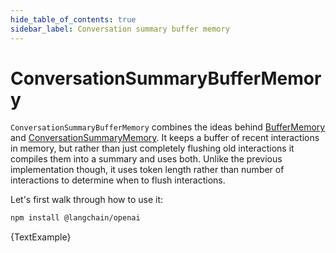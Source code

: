 ```yaml
---
hide_table_of_contents: true
sidebar_label: Conversation summary buffer memory
---
```


# ConversationSummaryBufferMemory

`ConversationSummaryBufferMemory` combines the ideas behind [BufferMemory](/docs/modules/memory/types/buffer) and [ConversationSummaryMemory](/docs/modules/memory/types/summary).
It keeps a buffer of recent interactions in memory, but rather than just completely flushing old interactions it compiles them into a summary and uses both. Unlike the previous implementation though, it uses token length rather than number of interactions to determine when to flush interactions.

Let's first walk through how to use it:



<IntegrationInstallTooltip></IntegrationInstallTooltip>

```bash npm2yarn
npm install @langchain/openai
```

<CodeBlock language="typescript">{TextExample}</CodeBlock>
